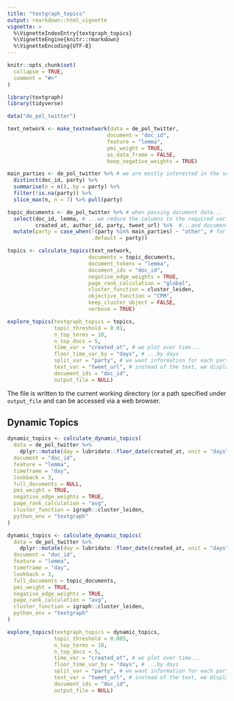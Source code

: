 ```yaml
---
title: "textgraph_topics"
output: rmarkdown::html_vignette
vignette: >
  %\VignetteIndexEntry{textgraph_topics}
  %\VignetteEngine{knitr::rmarkdown}
  %\VignetteEncoding{UTF-8}
---
```


```r
knitr::opts_chunk$set(
  collapse = TRUE,
  comment = "#>"
)
```

```r
library(textgraph)
library(tidyverse)
```

```r
data("de_pol_twitter")
```


```r
text_network <- make_textnetwork(data = de_pol_twitter,
                                document = "doc_id",
                                feature = "lemma",
                                pmi_weight = TRUE,
                                as_data_frame = FALSE,
                                keep_negative_weights = TRUE)
```

```r

main_parties <- de_pol_twitter %>% # we are mostly interested in the seven parties with the most tweets, which, unsurprisingly, are Germany's biggest parties
  distinct(doc_id, party) %>% 
  summarise(n = n(),.by = party) %>% 
  filter(!is.na(party)) %>% 
  slice_max(n, n = 7) %>% pull(party)

topic_documents <- de_pol_twitter %>% # when passing document data...
  select(doc_id, lemma, # ...we reduce the columns to the required variables...
         created_at, author_id, party, tweet_url) %>%  #...and document (not token!) metadata
  mutate(party = case_when(!(party %in% main_parties) ~ "other", # for all parties not among the big 7, we set the variable to "other"
                           .default = party))

topics <- calculate_topics(text_network,
                          documents = topic_documents,
                          document_tokens = "lemma",
                          document_ids = "doc_id",
                          negative_edge_weights = TRUE,
                          page_rank_calculation = "global",
                          cluster_function = cluster_leiden,
                          objective_function = "CPM",
                          keep_cluster_object = FALSE,
                          verbose = TRUE)
```

```r
explore_topics(textgraph_topics = topics,
               topic_threshold = 0.01,
               n_top_terms = 10,
               n_top_docs = 5,
               time_var = "created_at", # we plot over time...
               floor_time_var_by = "days", # ...by days
               split_var = "party", # we want information for each party
               text_var = "tweet_url", # instead of the text, we display the tweet URL
               document_ids = "doc_id",
               output_file = NULL)

```


The file is written to the current working directory (or a path specified under `output_file` and can be accessed via a web browser.


## Dynamic Topics
```r
dynamic_topics <- calculate_dynamic_topics(
  data = de_pol_twitter %>% 
    dplyr::mutate(day = lubridate::floor_date(created_at, unit = "days")),
  document = "doc_id", 
  feature = "lemma", 
  timeframe = "day", 
  lookback = 3,
  full_documents = NULL,
  pmi_weight = TRUE, 
  negative_edge_weights = TRUE, 
  page_rank_calculation = "avg",
  cluster_function = igraph::cluster_leiden,
  python_env = "textgraph"
)
```
```r
dynamic_topics <- calculate_dynamic_topics(
  data = de_pol_twitter %>% 
    dplyr::mutate(day = lubridate::floor_date(created_at, unit = "days")),
  document = "doc_id", 
  feature = "lemma", 
  timeframe = "day", 
  lookback = 3,
  full_documents = topic_documents,
  pmi_weight = TRUE, 
  negative_edge_weights = TRUE, 
  page_rank_calculation = "avg",
  cluster_function = igraph::cluster_leiden,
  python_env = "textgraph"
)
```

```r
explore_topics(textgraph_topics = dynamic_topics,
               topic_threshold = 0.005,
               n_top_terms = 10,
               n_top_docs = 5,
               time_var = "created_at", # we plot over time...
               floor_time_var_by = "days", # ...by days
               split_var = "party", # we want information for each party
               text_var = "tweet_url", # instead of the text, we display the tweet URL
               document_ids = "doc_id",
               output_file = NULL)
```

